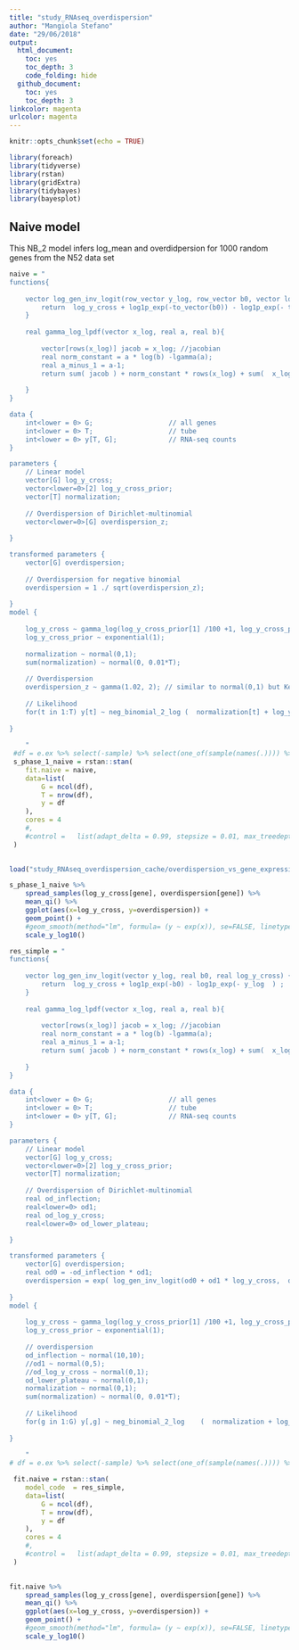 ```yaml
---
title: "study_RNAseq_overdispersion"
author: "Mangiola Stefano"
date: "29/06/2018"
output:
  html_document:
    toc: yes
    toc_depth: 3
    code_folding: hide
  github_document:
    toc: yes
    toc_depth: 3
linkcolor: magenta
urlcolor: magenta
---
```


```r
knitr::opts_chunk$set(echo = TRUE)
```

```r
library(foreach)
library(tidyverse)
library(rstan)
library(gridExtra)
library(tidybayes)
library(bayesplot)
```

## Naive model

This NB_2 model infers log_mean and overdidpersion for 1000 random genes from the N52 data set

```r
naive = "
functions{
	
	vector log_gen_inv_logit(row_vector y_log, row_vector b0, vector log_y_cross) {
		return  log_y_cross + log1p_exp(-to_vector(b0)) - log1p_exp(- to_vector(y_log)  ) ;
	}
	
	real gamma_log_lpdf(vector x_log, real a, real b){
		
		vector[rows(x_log)] jacob = x_log; //jacobian
		real norm_constant = a * log(b) -lgamma(a);
		real a_minus_1 = a-1;
		return sum( jacob ) + norm_constant * rows(x_log) + sum(  x_log * a_minus_1 - exp(x_log) * b ) ;
		
	}
}

data {
	int<lower = 0> G;                   // all genes
	int<lower = 0> T;                   // tube
	int<lower = 0> y[T, G];             // RNA-seq counts
}

parameters {
	// Linear model
	vector[G] log_y_cross;
	vector<lower=0>[2] log_y_cross_prior;
	vector[T] normalization;
	
	// Overdispersion of Dirichlet-multinomial
	vector<lower=0>[G] overdispersion_z;
	
}

transformed parameters {
	vector[G] overdispersion;
	
	// Overdispersion for negative binomial
	overdispersion = 1 ./ sqrt(overdispersion_z);
	
}
model {
	
	log_y_cross ~ gamma_log(log_y_cross_prior[1] /100 +1, log_y_cross_prior[2] /1000 );
	log_y_cross_prior ~ exponential(1);
	
	normalization ~ normal(0,1);
	sum(normalization) ~ normal(0, 0.01*T);
	
	// Overdispersion
	overdispersion_z ~ gamma(1.02, 2); // similar to normal(0,1) but Keep far from 0 otherwise chain stuck
	
	// Likelihood
	for(t in 1:T) y[t] ~ neg_binomial_2_log	(  normalization[t] + log_y_cross,  overdispersion);
	
}
	
	"
 #df = e.ex %>% select(-sample) %>% select(one_of(sample(names(.)))) %>% select(1:1000)
 s_phase_1_naive = rstan::stan(
 	fit.naive = naive,
 	data=list(
 		G = ncol(df),
 		T = nrow(df),
 		y = df
 	),
 	cores = 4
 	#,
 	#control =   list(adapt_delta = 0.99, stepsize = 0.01, max_treedepth =15)
 )
 
```
 
 
```r
load("study_RNAseq_overdispersion_cache/overdispersion_vs_gene_expression_fit.RData")

s_phase_1_naive %>% 
	spread_samples(log_y_cross[gene], overdispersion[gene]) %>%
	mean_qi() %>%
	ggplot(aes(x=log_y_cross, y=overdispersion)) + 
	geom_point() + 
	#geom_smooth(method="lm", formula= (y ~ exp(x)), se=FALSE, linetype = 1) +
	scale_y_log10()

```

```r
res_simple = "
functions{
	
	vector log_gen_inv_logit(vector y_log, real b0, real log_y_cross) {
		return  log_y_cross + log1p_exp(-b0) - log1p_exp(- y_log  ) ;
	}
	
	real gamma_log_lpdf(vector x_log, real a, real b){
		
		vector[rows(x_log)] jacob = x_log; //jacobian
		real norm_constant = a * log(b) -lgamma(a);
		real a_minus_1 = a-1;
		return sum( jacob ) + norm_constant * rows(x_log) + sum(  x_log * a_minus_1 - exp(x_log) * b ) ;
		
	}
}

data {
	int<lower = 0> G;                   // all genes
	int<lower = 0> T;                   // tube
	int<lower = 0> y[T, G];             // RNA-seq counts
}

parameters {
	// Linear model
	vector[G] log_y_cross;
	vector<lower=0>[2] log_y_cross_prior;
	vector[T] normalization;
	
	// Overdispersion of Dirichlet-multinomial
	real od_inflection;
	real<lower=0> od1;
	real od_log_y_cross;
	real<lower=0> od_lower_plateau;

}

transformed parameters {
	vector[G] overdispersion;
	real od0 = -od_inflection * od1;
	overdispersion = exp( log_gen_inv_logit(od0 + od1 * log_y_cross,  od0, od_log_y_cross ) );
	
}
model {
	
	log_y_cross ~ gamma_log(log_y_cross_prior[1] /100 +1, log_y_cross_prior[2] /1000 );
	log_y_cross_prior ~ exponential(1);
	
	// overdispersion
	od_inflection ~ normal(10,10);
	//od1 ~ normal(0,5);
	//od_log_y_cross ~ normal(0,1);
	od_lower_plateau ~ normal(0,1);
	normalization ~ normal(0,1);
	sum(normalization) ~ normal(0, 0.01*T);
	
	// Likelihood
	for(g in 1:G) y[,g] ~ neg_binomial_2_log	(  normalization + log_y_cross[g], od_lower_plateau + overdispersion[g]);
	
}
	
	"
# df = e.ex %>% select(-sample) %>% select(one_of(sample(names(.)))) %>% select(1:1000)

 fit.naive = rstan::stan(
 	model_code  = res_simple,
 	data=list(
 		G = ncol(df),
 		T = nrow(df),
 		y = df
 	),
 	cores = 4
 	#,
 	#control =   list(adapt_delta = 0.99, stepsize = 0.01, max_treedepth =15)
 )
 
```

```r

fit.naive %>% 
	spread_samples(log_y_cross[gene], overdispersion[gene]) %>%
	mean_qi() %>%
	ggplot(aes(x=log_y_cross, y=overdispersion)) + 
	geom_point() + 
	#geom_smooth(method="lm", formula= (y ~ exp(x)), se=FALSE, linetype = 1) +
	scale_y_log10()

```

